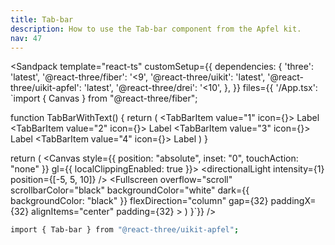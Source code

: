 ```yaml
---
title: Tab-bar
description: How to use the Tab-bar component from the Apfel kit.
nav: 47
---
```


<Sandpack
  template="react-ts"
  customSetup={{
    dependencies: {
      'three': 'latest',
      '@react-three/fiber': '<9',
      '@react-three/uikit': 'latest',
      '@react-three/uikit-apfel': 'latest',
      '@react-three/drei': '<10',
    },
  }}
  files={{
    '/App.tsx': `import { Canvas } from "@react-three/fiber";

function TabBarWithText() {
  return (
    <TabBar defaultValue="1">
      <TabBarItem value="1" icon={<BoxSelect />}>
        <Text>Label</Text>
      </TabBarItem>
      <TabBarItem value="2" icon={<BoxSelect />}>
        <Text>Label</Text>
      </TabBarItem>
      <TabBarItem value="3" icon={<BoxSelect />}>
        <Text>Label</Text>
      </TabBarItem>
      <TabBarItem value="4" icon={<BoxSelect />}>
        <Text>Label</Text>
      </TabBarItem>
    </TabBar>
  )
}

  return (
    <Canvas style={{ position: "absolute", inset: "0", touchAction: "none" }} gl={{ localClippingEnabled: true }}>
      <ambientLight intensity={0.5} />
      <directionalLight intensity={1} position={[-5, 5, 10]} />
      <Defaults>
        <Fullscreen
          overflow="scroll"
          scrollbarColor="black"
          backgroundColor="white"
          dark={{ backgroundColor: "black" }}
          flexDirection="column"
          gap={32}
          paddingX={32}
          alignItems="center"
          padding={32}
        >
          <TabBarWithText />
        </Fullscreen>
      </Defaults>
    </Canvas>
  )
}`}}
/>

```bash
import { Tab-bar } from "@react-three/uikit-apfel";
```